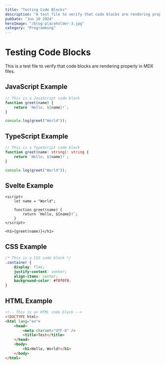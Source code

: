 ```yaml
---
title: "Testing Code Blocks"
description: "A test file to verify that code blocks are rendering properly"
pubDate: "Jun 10 2024"
heroImage: "/blog-placeholder-3.jpg"
category: "Programming"
---
```


# Testing Code Blocks

This is a test file to verify that code blocks are rendering properly in MDX files.

## JavaScript Example

```javascript
// This is a JavaScript code block
function greet(name) {
    return `Hello, ${name}!`;
}

console.log(greet("World"));
```

## TypeScript Example

```typescript
// This is a TypeScript code block
function greet(name: string): string {
    return `Hello, ${name}!`;
}

console.log(greet("World"));
```

## Svelte Example

```svelte
<script>
    let name = "World";

    function greet(name) {
        return `Hello, ${name}!`;
    }
</script>

<h1>{greet(name)}</h1>
```

## CSS Example

```css
/* This is a CSS code block */
.container {
    display: flex;
    justify-content: center;
    align-items: center;
    background-color: #f0f0f0;
}
```

## HTML Example

```html
<!-- This is an HTML code block -->
<!DOCTYPE html>
<html lang="en">
    <head>
        <meta charset="UTF-8" />
        <title>Test</title>
    </head>
    <body>
        <h1>Hello, World!</h1>
    </body>
</html>
```
